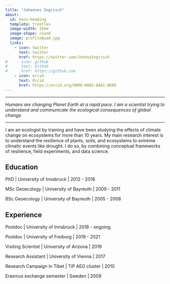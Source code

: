 ```yaml
---
title: "Johannes Ingrisch"
about:
  id: hero-heading
  template: trestles
  image-width: 15em
  image-shape: round
  image: profileQuad.jpg
  links:
    - icon: twitter
      text: twitter
      href: https://twitter.com/JohnnyIngrisch
#    - icon: github
#      text: Github
#      href: https://github.com
    - icon: orcid
      text: Orcid
      href: https://orcid.org/0000-0002-8461-8689
---
```



------------------------------------------------------------------------

*Humans are changing Planet Earth at a rapid pace. I am a scientist trying to understand and communicate the ecological consequences of global change.*

------------------------------------------------------------------------

::: {#hero-heading}
I am an ecologist by training and have been studying the effects of climate change on ecosystems for more than 10 years. My main research interest is to understand the resilience of plants, soils, and ecosystems to extreme climatic events like drought. I do so, by combining conceptual frameworks of resilience, field experiments, and data science.

## Education

PhD \| University of Innsbruck \| 2012 - 2018

MSc Geoecology \| University of Bayreuth \| 2009 - 2011

BSc Geoecology \| University of Bayreuth \| 2005 - 2008

## Experience

Postdoc \| University of Innsbruck \| 2018 - ongoing

Postdoc \| University of Freiburg \| 2019 - 2021

Visiting Scientist \| University of Arizona \| 2019

Research Assistant \| University of Vienna \| 2017

Research Campaign in Tibet \| TiP AEG cluster \| 2010

Erasmus exchange semester \| Sweden \| 2009
:::

